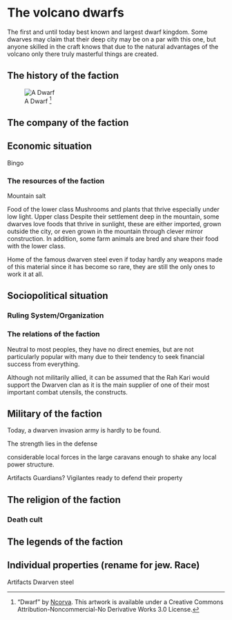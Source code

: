 
# The volcano dwarfs

The first and until today best known and largest dwarf kingdom. Some dwarves may claim that their deep city may be on a par with this one, but anyone skilled in the craft knows that due to the natural advantages of the volcano only there truly masterful things are created.

## The history of the faction

![A Dwarf [^NcorvaDwarf]](Pictures/Flavor/Dwarves/dwarf_by_ncorva.jpg)







## The company of the faction

## Economic situation

Bingo

### The resources of the faction

Mountain salt

Food of the lower class Mushrooms and plants that thrive especially under low light.
Upper class Despite their settlement deep in the mountain, some dwarves love foods that thrive in sunlight, these are either imported, grown outside the city, or even grown in the mountain through clever mirror construction. In addition, some farm animals are bred and share their food with the lower class.

Home of the famous dwarven steel even if today hardly any weapons made of this material since it has become so rare, they are still the only ones to work it at all.

## Sociopolitical situation

### Ruling System/Organization

### The relations of the faction
Neutral to most peoples, they have no direct enemies, but are not particularly popular with many due to their tendency to seek financial success from everything.

Although not militarily allied, it can be assumed that the Rah Kari would support the Dwarven clan as it is the main supplier of one of their most important combat utensils, the constructs.

## Military of the faction

Today, a dwarven invasion army is hardly to be found.

The strength lies in the defense

considerable local forces in the large caravans enough to shake any local power structure.



Artifacts
Guardians?
Vigilantes ready to defend their property

## The religion of the faction

### Death cult

## The legends of the faction




## Individual properties (rename for jew. Race)

Artifacts
Dwarven steel



[^NcorvaDwarf]: "Dwarf" by [Ncorva](https://www.deviantart.com/ncorva/art/Dwarf-764102740). This artwork is available under a Creative Commons Attribution-Noncommercial-No Derivative Works 3.0 License.
